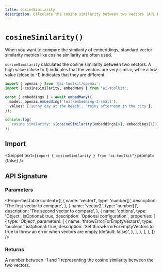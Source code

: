 ```yaml
---
title: cosineSimilarity
description: Calculate the cosine similarity between two vectors (API Reference)
---
```


# `cosineSimilarity()`

When you want to compare the similarity of embeddings, standard vector similarity metrics
like cosine similarity are often used.

`cosineSimilarity` calculates the cosine similarity between two vectors.
A high value (close to 1) indicates that the vectors are very similar, while a low value (close to -1) indicates that they are different.

```ts
import { openai } from '@ai-toolkit/openai';
import { cosineSimilarity, embedMany } from 'ai-toolkit';

const { embeddings } = await embedMany({
  model: openai.embedding('text-embedding-3-small'),
  values: ['sunny day at the beach', 'rainy afternoon in the city'],
});

console.log(
  `cosine similarity: ${cosineSimilarity(embeddings[0], embeddings[1])}`,
);
```

## Import

<Snippet
  text={`import { cosineSimilarity } from "ai-toolkit"`}
  prompt={false}
/>

## API Signature

### Parameters

<PropertiesTable
  content={[
    {
      name: 'vector1',
      type: 'number[]',
      description: 'The first vector to compare',
    },
    {
      name: 'vector2',
      type: 'number[]',
      description: 'The second vector to compare',
    },
    {
      name: 'options',
      type: 'Object',
      isOptional: true,
      description: 'Optional configuration.',
      properties: [
        {
          type: 'Object',
          parameters: [
            {
              name: 'throwErrorForEmptyVectors',
              type: 'boolean',
              isOptional: true,
              description:
                'Set throwErrorForEmptyVectors to true to throw an error when vectors are empty (default: false)',
            },
          ],
        },
      ],
    },
  ]}
/>

### Returns

A number between -1 and 1 representing the cosine similarity between the two vectors.
